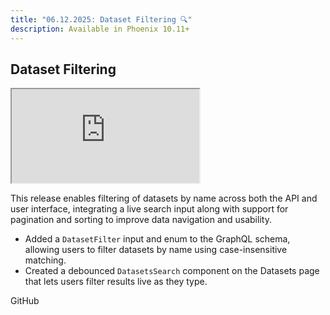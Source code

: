 ```yaml
---
title: "06.12.2025: Dataset Filtering 🔍"
description: Available in Phoenix 10.11+
---
```


<Update label="June 12, 2025">

## Dataset Filtering

<Frame>
    <iframe src="https://cdn.iframe.ly/D9lKIPd9" width={1000} height={400} allowFullScreen></iframe>
</Frame>

This release enables filtering of datasets by name across both the API and user interface, integrating a live search input along with support for pagination and sorting to improve data navigation and usability.

* Added a `DatasetFilter` input and enum to the GraphQL schema, allowing users to filter datasets by name using case-insensitive matching.
* Created a debounced `DatasetsSearch` component on the Datasets page that lets users filter results live as they type.

<Card title="feat: dataset-filter by GeLi2001 · Pull Request #7982 · Arize-ai/phoenix" icon="github" href="https://github.com/Arize-ai/phoenix/pull/7982" horizontal>
  GitHub
</Card>
</Update>